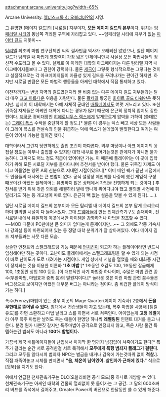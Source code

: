 attachment:arcane_university.jpg?width=65%

Arcane University. [[엘더스크롤 4: 오블리비언]]의 지명.

그 유명한 [메이지 길드]의 [시로딜] 지부이자, '''모든 메이지 길드의 본부'''이다. 위치는 [[임페리얼 시티]]의 동남쪽 격리된 구역에 자리잡고 있다. ~~임페리얼 시티에 지부가 없는 [[파이터 길드]] 지못미~~

[[탐리엘]] 최초의 마법 연구단체인 씨직 결사만큼 역사가 오래되진 않았으나, 일단 메이지 길드가 탐리엘 내 마법계 영향력이 가장 넓은 단체이니만큼 사실상 모든 마법사들의 정신적 수도라고 볼 수 있다. 실제로 이 아케인 대학의 아크메이지는 다른 탐리엘 지역 내 아크메이지들보다 그 권한이 강력하다. 물론 [[제국]]이 그렇듯 형식적으로는 그렇다는 것이고 실질적으로는 각 아크메이지들이 자율성 있게 길드를 꾸려나가는 편이긴 하지만. 하지만 시로딜 만큼은 모든 마법적 행동들을 아케인 대학에서 직접 통제하고 있다.

이전작까지는 변방 지역의 길드였던지라 별 비중 없는 다른 메이지 길드 지부들과는 달리 매우 [[크고 아름다운]] 위용을 자랑한다. 물론 [[황제]]의 황궁인 [[화이트 골드 타워]]만은 못하지만. 심지어 이 대학에서는 아예 자체적 군대인 [[배틀메이지]]도 여럿 거느리고 있다. 또한 귀족집 자제들은 아케인 대학에 다니는 경우가 많기 때문에 은근히 정치적 입지도 강한 편이다. [[제국군]] 경비대장인 [[히에로니무스 렉스]]에게 알게모르게 압박을 가하여 (쓸데없는) [[그레이 폭스]] 수색을 중단하게 할 정도.[* 물론 이 경우는 렉스 빼고 세상 모든 사람들이 그레이 폭스를 전설속의 인물 취급하는 덕에 렉스가 쓸데없이 뻘짓한다고 여기는 여론이 있어서 가능한 일이긴 했다.]

대학이라서 그런지 당연하게도 출입 조건이 까다롭다. 외부 마당이나 아크 메이지의 응접실 정도는 아무나 출입할 수 있지만 대학 내부로 들어가는것은 관계자가 아니면 불가능하다. 그마저도 어느 정도 직급이 있어야만 가능. 이 때문에 플레이어는 이 곳에 입학하기 위해 모든 시로딜 지부를 돌아다니며 추천서를 받아야 했다. 물론 귀족집 자제도 아니고 이름없는 양민 A의 신분으로 지내던 시절이였으니[* 이미 메인 퀘가 끝난 시점에서도 인물들의 대사에는 큰 변함이 없다. 공식 설정상 메인퀘를 나중에 했건 게임적 구성 때문이건 어쨌든 플레이어는 유명하지 않은 상태에서 가입을 진행하게 되는 것이다.] 추천서를 받기 위해 갖은 의뢰를 해결하러 발에 땀나게 뛰어다녀야 했고 별의별 사건에 휘말리기도 하는 등 개고생이 따로 없다. 은근히 빽 없는 설움을 맛볼 수 있게 된다(……).

일단 시로딜 메이지 길드의 본부이자 모든 탐리엘 내 메이지 길드의 본부 답게 으리으리하며 별의별 시설이 다 들어서있다. 고대 [[드웨머]]들이 만든 천체관측기구도 존재하며, 전 시로딜 내에서 유일하게 이곳에서만 아이템을 강화하거나 마법을 창조할 수 있다. ~~MOD 때문에 PC판에선 큰 의미가 없다는게 문제이지만...~~ 그 외에도 각종 기숙사나 강의실 등이 마련되어져 있는 등 정말 대학 분위기가 잘 살아져있다. 여타 메이지 길드 지부들과는 사뭇 다른 모습.

상술한 인챈트와 스펠크래프팅 기능 때문에 [[먼치킨]]이 되고자 하는 플레이어라면 반드시 입성해야만 하는 곳이다. 고난이도 플레이에서는 스펠크래프팅을 할 수 있게 되는 시점이 바로 난이도가 도로 내려가는 시점이다. 게임 상에서 저널을 열었을 때와 대화중 시간이 정지되는 것을 이용한 이른바 ''''1초 마법''''[* 1초동안 호감도 100, 1초동안 잠금해제 100, 1초동안 상업 100 등등..]이 대표적인 사기 마법중 하나이며, 수많은 마법 관련 꼼수(무한마법, 마법효과 증폭 등)의 발원지이다.[* 놀라운 것은 이런 마법 관련 꼼수들은 버그성으로 보이지만 어쨌든 대부분 버그는 아니라는 점이다. 좀 비겁한 플레이 방식이기는 하다.]

폭주(Frenzy)마법이 있는 경우 이곳의 Mage Quarter(메이지 기숙사) 2층에서 '''돈을 무한대로 뜯어낼 수 있다.''' 침대에서 견습생들이 자고 있는데, 폭주 마법을 사용해 [팀킬 유도]를 하면 소환하고 마법 날리고 쇼를 하면서 서로 쳐죽인다. 어이없는게 '''고정 레벨'''이라 아무 폭주 마법만 날려도 죽는 애들이 한명당 하나씩 '''레벨링된''' 인챈트 대거를 들고 나온다. 분명 뭔가 나쁜짓 같지만 폭주마법이 공격으로 인정되지 않고, 죽은 사람 물건 득템하는건 범죄도 아니라 '''100% 합법이다.'''

가끔씩 제국 배틀메이지들이 난입해서 마지막 한 명까지 남김없이 쳐죽이기도 한다[* 폭주가 걸리는 순간 서로 공격한걸 서로 목격해서 '''모두에게 폭행 범죄자 플래그가 걸린다.''' 그리고 모두들 알다시피 범죄자 NPC는 벌금을 내거나 감옥에 가는것따위 없이 '''척살.''']. 직접 패죽여놓고 시체를 만지면서 '''"음, 체온이 남아있어. 살인자가 근처에 있다."''' 식으로 [뒷북]을 치기도 한다.

위에서 언급한 천체관측기구는 DLC(오블리비언 공식 모드)중 하나로 개방할 수 있다. 천체관측기구는 아케인 대학의 건물의 열쇠없이 못 들어가는 그 공간. 그 달의 600초짜리 버프를 즉석에서 걸어주고, Greater Power의 버전으로 한달동안 쓸 수 있게 해준다.
